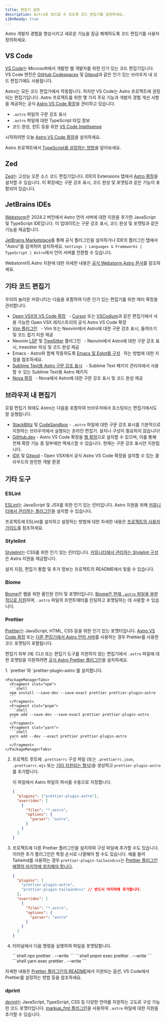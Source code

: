 ```yaml
---
title: 편집기 설정
description: Astro로 빌드할 수 있도록 코드 편집기를 설정하세요.
i18nReady: true
---
```



Astro 개발자 경험을 향상시키고 새로운 기능을 잠금 해제하도록 코드 편집기를 사용자 정의하세요.

## VS Code

[VS Code](https://code.visualstudio.com/)는 Microsoft에서 개발한 웹 개발자를 위한 인기 있는 코드 편집기입니다. VS Code 엔진은 [GitHub Codespaces](https://github.com/features/codespaces) 및 [Gitpod](https://gitpod.io/)과 같은 인기 있는 브라우저 내 코드 편집기에도 사용됩니다.

Astro는 모든 코드 편집기에서 작동합니다. 하지만 VS Code는 Astro 프로젝트에 권장되는 편집기입니다. Astro 프로젝트를 위한 몇 가지 주요 기능과 개발자 경험 개선 사항을 제공하는 공식 [Astro VS Code 확장](https://marketplace.visualstudio.com/items?itemName=astro-build.astro-vscode)을 관리하고 있습니다.

- `.astro` 파일의 구문 강조 표시
- `.astro` 파일에 대한 TypeScript 타입 정보
- 코드 완성, 힌트 등을 위한 [VS Code Intellisense](https://code.visualstudio.com/docs/editor/intellisense)

시작하려면 오늘 [Astro VS Code 확장](https://marketplace.visualstudio.com/items?itemName=astro-build.astro-vscode)을 설치하세요.


<ReadMore>Astro 프로젝트에서 [TypeScript를 설정하는 방법](/ko/guides/typescript/)을 알아보세요.</ReadMore>

## Zed

[Zed](https://zed.dev/)는 고성능 오픈 소스 코드 편집기입니다. IDE의 Extensions 탭에서 [Astro 확장](https://github.com/zed-extensions/astro)을 설치할 수 있습니다. 이 확장에는 구문 강조 표시, 코드 완성 및 포맷팅과 같은 기능이 포함되어 있습니다.

## JetBrains IDEs

[Webstorm](https://www.jetbrains.com/webstorm/)은 2024.2 버전에서 Astro 언어 서버에 대한 지원을 추가한 JavaScript 및 TypeScript IDE입니다. 이 업데이트는 구문 강조 표시, 코드 완성 및 포맷팅과 같은 기능을 제공합니다.

[JetBrains Marketplace](https://plugins.jetbrains.com/plugin/20959-astro)를 통해 공식 플러그인을 설치하거나 IDE의 플러그인 탭에서 "Astro"를 검색하여 설치하세요. `Settings | Languages & Frameworks | TypeScript | Astro`에서 언어 서버를 전환할 수 있습니다.

Webstorm의 Astro 지원에 대한 자세한 내용은 [공식 Webstorm Astro 문서](https://www.jetbrains.com/help/webstorm/astro.html)를 참조하세요.

## 기타 코드 편집기

우리의 놀라운 커뮤니티는 다음을 포함하여 다른 인기 있는 편집기를 위한 여러 확장을 관리합니다.

- [Open VSX의 VS Code 확장](https://open-vsx.org/extension/astro-build/astro-vscode) <span style="margin: 0.25em;"><Badge text="공식" /></span> - [Cursor](https://cursor.com) 또는 [VSCodium](https://vscodium.com/)과 같은 편집기에서 사용 가능한 Open VSX 레지스트리의 공식 Astro VS Code 확장
- [Vim 플러그인](https://github.com/wuelnerdotexe/vim-astro) <span style="margin: 0.25em;"><Badge class="neutral-badge" text="커뮤니티" /></span> - Vim 또는 Neovim에서 Astro에 대한 구문 강조 표시, 들여쓰기 및 코드 접기 지원 제공
- Neovim [LSP](https://github.com/neovim/nvim-lspconfig/blob/master/doc/configs.md#astro) 및 [TreeSitter](https://github.com/virchau13/tree-sitter-astro) 플러그인 <span style="margin: 0.25em;"><Badge class="neutral-badge" text="커뮤니티" /></span> - Neovim에서 Astro에 대한 구문 강조 표시, treesitter 파싱 및 코드 완성 제공
- Emacs - Astro와 함께 작동하도록 [Emacs 및 Eglot를 구성](https://medium.com/@jrmjrm/configuring-emacs-and-eglot-to-work-with-astro-language-server-9408eb709ab0) <span style="margin: 0.25em;"><Badge class="neutral-badge" text="커뮤니티" /></span>하는 방법에 대한 지침을 참조하세요.
- [Sublime Text용 Astro 구문 강조 표시](https://packagecontrol.io/packages/Astro) <span style="margin: 0.25em;"><Badge class="neutral-badge" text="커뮤니티" /></span> - Sublime Text 패키지 관리자에서 사용할 수 있는 Sublime Text용 Astro 패키지
- [Nova 확장](https://extensions.panic.com/extensions/sciencefidelity/sciencefidelity.astro/) <span style="margin: 0.25em;"><Badge class="neutral-badge" text="커뮤니티" /></span> - Nova에서 Astro에 대한 구문 강조 표시 및 코드 완성 제공

## 브라우저 내 편집기

로컬 편집기 외에도 Astro는 다음을 포함하여 브라우저에서 호스팅되는 편집기에서도 잘 실행됩니다.

- [StackBlitz](https://stackblitz.com/) 및 [CodeSandbox](https://codesandbox.io/) - `.astro` 파일에 대한 구문 강조 표시를 기본적으로 지원하는 브라우저에서 실행되는 온라인 편집기. 설치나 구성이 필요하지 않습니다!
- [GitHub.dev](https://github.dev/) - Astro VS Code 확장을 [웹 확장](https://code.visualstudio.com/api/extension-guides/web-extensions)으로 설치할 수 있으며, 이를 통해 전체 확장 기능 중 일부에만 액세스할 수 있습니다. 현재는 구문 강조 표시만 지원됩니다.
- [IDX](https://idx.dev) 및 [Gitpod](https://gitpod.io/) - Open VSX에서 공식 Astro VS Code 확장을 설치할 수 있는 클라우드의 완전한 개발 환경

## 기타 도구

### ESLint

[ESLint](https://eslint.org/)는 JavaScript 및 JSX를 위한 인기 있는 린터입니다. Astro 지원을 위해 [커뮤니티에서 관리하는 플러그인](https://github.com/ota-meshi/eslint-plugin-astro)을 설치할 수 있습니다.

프로젝트에 ESLint를 설치하고 설정하는 방법에 대한 자세한 내용은 [프로젝트의 사용자 가이드](https://ota-meshi.github.io/eslint-plugin-astro/user-guide/)를 참조하세요.

### Stylelint

[Stylelint](https://stylelint.io/)는 CSS를 위한 인기 있는 린터입니다. [커뮤니티에서 관리하는 Stylelint 구성](https://github.com/ota-meshi/stylelint-config-html)은 Astro 지원을 제공합니다.

설치 지침, 편집기 통합 및 추가 정보는 프로젝트의 README에서 찾을 수 있습니다.

### Biome

[Biome](https://biomejs.dev/)은 웹을 위한 올인원 린터 및 포맷터입니다. [Biome은 현재 `.astro` 파일을 부분적으로 지원](https://biomejs.dev/internals/language-support/#html-super-languages-support)하며, `.astro` 파일의 프런트매터를 린팅하고 포맷팅하는 데 사용할 수 있습니다.

### Prettier

[Prettier](https://prettier.io/)는 JavaScript, HTML, CSS 등을 위한 인기 있는 포맷터입니다. [Astro VS Code 확장](https://marketplace.visualstudio.com/items?itemName=astro-build.astro-vscode) 또는 [다른 편집기에서 Astro 언어 서버](#기타-코드-편집기)를 사용하는 경우 Prettier를 사용한 코드 포맷팅이 포함됩니다.

편집기 외부 (예: CLI) 또는 편집기 도구를 지원하지 않는 편집기에서 `.astro` 파일에 대한 포맷팅을 지원하려면 [공식 Astro Prettier 플러그인](https://github.com/withastro/prettier-plugin-astro)을 설치하세요.

<Steps>
1. `prettier`와 `prettier-plugin-astro`를 설치합니다.

    <PackageManagerTabs>
      <Fragment slot="npm">
      ```shell
      npm install --save-dev --save-exact prettier prettier-plugin-astro
      ```
      </Fragment>
      <Fragment slot="pnpm">
      ```shell
      pnpm add --save-dev --save-exact prettier prettier-plugin-astro
      ```
      </Fragment>
      <Fragment slot="yarn">
      ```shell
      yarn add --dev --exact prettier prettier-plugin-astro
      ```
      </Fragment>
    </PackageManagerTabs>

2. 프로젝트 루트에 `.prettierrc` 구성 파일 (또는 `.prettierrc.json`, `.prettierrc.mjs` 또는 [기타 지원되는 형식](https://prettier.io/docs/configuration))을 생성하고 `prettier-plugin-astro`를 추가합니다.

    
    이 파일에서 Astro 파일의 파서를 수동으로 지정합니다.

    ```json title=".prettierrc"
    {
      "plugins": ["prettier-plugin-astro"],
      "overrides": [
        {
          "files": "*.astro",
          "options": {
            "parser": "astro",
          }
        }
      ]
    }
    ```

3. 프로젝트에 다른 Prettier 플러그인을 설치하여 구성 파일에 추가할 수도 있습니다. 이러한 추가 플러그인은 특정 순서로 나열해야 할 수도 있습니다. 예를 들어 Tailwind를 사용하는 경우 `prettier-plugin-tailwindcss`는 [Prettier 플러그인 배열의 마지막에 위치해야 합니다](https://github.com/tailwindlabs/prettier-plugin-tailwindcss#compatibility-with-other-prettier-plugins).

    ```json title=".prettierrc"
    {
      "plugins": [
        "prettier-plugin-astro",
        "prettier-plugin-tailwindcss" // 반드시 마지막에 추가합니다.
      ],
      "overrides": [
        {
          "files": "*.astro",
          "options": {
            "parser": "astro"
          }
        }
      ]
    }
    ```
    
4. 터미널에서 다음 명령을 실행하여 파일을 포맷팅합니다.

    <PackageManagerTabs>
      <Fragment slot="npm">
      ```shell
      npx prettier . --write
      ```
      </Fragment>
      <Fragment slot="pnpm">
      ```shell
      pnpm exec prettier . --write
      ```
      </Fragment>
      <Fragment slot="yarn">
      ```shell
      yarn exec prettier . --write
      ```
      </Fragment>
    </PackageManagerTabs>
</Steps>

자세한 내용은 [Prettier 플러그인의 README](https://github.com/withastro/prettier-plugin-astro/blob/main/README.md)에서 지원되는 옵션, VS Code에서 Prettier를 설정하는 방법 등을 참조하세요.

### dprint

[dprint](https://dprint.dev/)는 JavaScript, TypeScript, CSS 등 다양한 언어를 지원하는 고도로 구성 가능한 코드 포맷터입니다. [markup_fmt 플러그인](https://github.com/g-plane/markup_fmt)을 사용하여 `.astro` 파일에 대한 지원을 추가할 수 있습니다.
